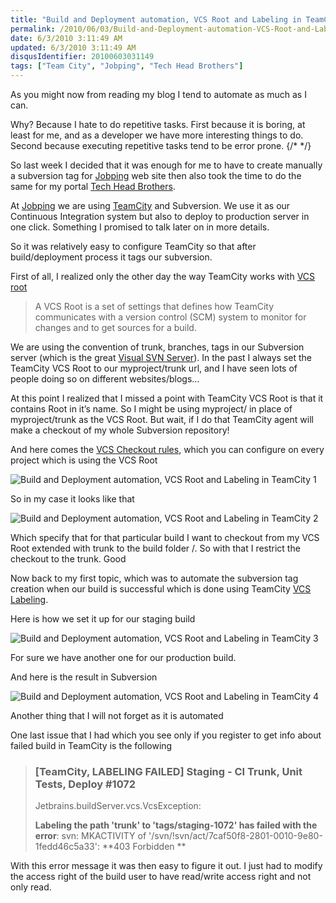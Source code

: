 ```yaml
---
title: "Build and Deployment automation, VCS Root and Labeling in TeamCity"
permalink: /2010/06/03/Build-and-Deployment-automation-VCS-Root-and-Labeling-in-TeamCity/
date: 6/3/2010 3:11:49 AM
updated: 6/3/2010 3:11:49 AM
disqusIdentifier: 20100603031149
tags: ["Team City", "Jobping", "Tech Head Brothers"]
---
```

As you might now from reading my blog I tend to automate as much as I can. 

Why? Because I hate to do repetitive tasks. First because it is boring, at least for me, and as a developer we have more interesting things to do. Second because executing repetitive tasks tend to be error prone. 
{/* <!-- more --> */}

So last week I decided that it was enough for me to have to create manually a subversion tag for [Jobping](http://www.jobping.com "Job posting web site aimed specifically at job seekers and employers who work with Microsoft technologies") web site then also took the time to do the same for my portal [Tech Head Brothers](http://www.techheadbrothers.com/).

At [Jobping](http://www.jobping.com/ "Job posting web site aimed specifically at job seekers and employers who work with Microsoft technologies") we are using [TeamCity](http://www.jetbrains.com/teamcity/index.html) and Subversion. We use it as our Continuous Integration system but also to deploy to production server in one click. Something I promised to talk later on in more details.

So it was relatively easy to configure TeamCity so that after build/deployment process it tags our subversion.

First of all, I realized only the other day the way TeamCity works with [VCS root](http://confluence.jetbrains.net/display/TCD5/Configuring+VCS+Roots) 

> A VCS Root is a set of settings that defines how TeamCity communicates with a version control (SCM) system to monitor for changes and to get sources for a build.

We are using the convention of trunk, branches, tags in our Subversion server (which is the great [Visual SVN Server](http://www.visualsvn.com/server/)). In the past I always set the TeamCity VCS Root to our myproject/trunk url, and I have seen lots of people doing so on different websites/blogs…

At this point I realized that I missed a point with TeamCity VCS Root is that it contains Root in it’s name. So I might be using myproject/ in place of myproject/trunk as the VCS Root. But wait, if I do that TeamCity agent will make a checkout of my whole Subversion repository! 

And here comes the [VCS Checkout rules](http://confluence.jetbrains.net/display/TCD5/VCS+Checkout+Rules), which you can configure on every project which is using the VCS Root

![Build and Deployment automation, VCS Root and Labeling in TeamCity 1](https://farm2.staticflickr.com/1462/24579562215_0c560155da_o.png)

So in my case it looks like that

![Build and Deployment automation, VCS Root and Labeling in TeamCity 2](https://farm2.staticflickr.com/1513/24497267931_83cf76a446_o.png)

Which specify that for that particular build I want to checkout from my VCS Root extended with trunk to the build folder /. So with that I restrict the checkout to the trunk. Good

Now back to my first topic, which was to automate the subversion tag creation when our build is successful which is done using TeamCity [VCS Labeling](http://confluence.jetbrains.net/display/TCD5/VCS+Labeling).

Here is how we set it up for our staging build

![Build and Deployment automation, VCS Root and Labeling in TeamCity 3](https://farm2.staticflickr.com/1636/24471243112_136c3c3d4e_o.png)

For sure we have another one for our production build.

And here is the result in Subversion

![Build and Deployment automation, VCS Root and Labeling in TeamCity 4](https://farm2.staticflickr.com/1527/24579562315_bb8aa7385e_o.png)

Another thing that I will not forget as it is automated

One last issue that I had which you see only if you register to get info about failed build in TeamCity is the following

> ### [TeamCity, LABELING FAILED] Staging - CI Trunk, Unit Tests, Deploy #1072
> 
> Jetbrains.buildServer.vcs.VcsException:
> 
> **Labeling the path 'trunk' to 'tags/staging-1072' has failed with the error**: svn: MKACTIVITY of '/svn/!svn/act/7caf50f8-2801-0010-9e80-1fedd46c5a33': **403 Forbidden **

With this error message it was then easy to figure it out. I just had to modify the access right of the build user to have read/write access right and not only read.
